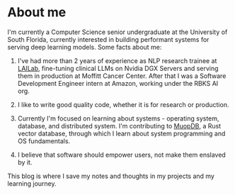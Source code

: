 # About me

I'm currently a Computer Science senior undergraduate at the University of South Florida, currently interested in building performant systems for serving deep learning models. Some facts about me:

1. I've had more than 2 years of experience as NLP research trainee at [LAILab](https://lab.moffitt.org/thieu/), fine-tuning clinical LLMs on Nvidia DGX Servers and serving them in production at Moffitt Cancer Center. After that I was a Software Development Engineer intern at Amazon, working under the RBKS AI org.

2. I like to write good quality code, whether it is for research or production.

3. Currently I'm focused on learning about systems - operating system, database, and distributed system.
   I'm contributing to [MuopDB](https://github.com/hicder/muopdb), a Rust vector database, through which I learn about system programming and OS fundamentals.

4. I believe that software should empower users, not make them enslaved by it.

This blog is where I save my notes and thoughts in my projects and my learning journey.
